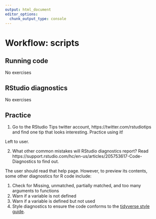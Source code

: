 ```yaml
---
output: html_document
editor_options: 
  chunk_output_type: console
---
```


# Workflow: scripts


## Running code

No exercises

## RStudio diagnostics

No exercises

## Practice

1. Go to the RStudio Tips twitter account, https://twitter.com/rstudiotips and find one tip that looks interesting. Practice using it!

Left to user.

2. What other common mistakes will RStudio diagnostics report? Read https://support.rstudio.com/hc/en-us/articles/205753617-Code-Diagnostics to find out.

The user should read that help page. However, to preview its contents, some other diagnostics for R code include:

1. Check for Missing, unmatched, partially matched, and too many arguments to functions
2. Warn if a variable is not defined
3. Warn if a variable is defined but not used
4. Style diagnostics to ensure the code conforms to the [tidyverse style guide](http://adv-r.had.co.nz/Style.html).
